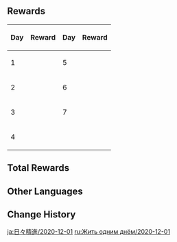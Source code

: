 {{Event
|name              = Seize the Day 2020-12-01
|image             = Seize the Day.jpg
|type              = Login
|time_known        = yes
|time_start        = 2020-12-01 04:00:00
|time_end          = 2020-12-16 03:59:59
|link              = https://genshin.hoyoverse.com/en/news/detail/6993
}}

==Rewards==
{| class="wikitable" style="text-align: center"
!Day!!Reward!!Day!!Reward
|-
|1||{{Card|Hero's Wit|3|rarity=4}}
|5||{{Card|Hero's Wit|5|rarity=4}}
|-
|2||{{Card|Mystic Enhancement Ore|6|rarity=3}}
|6||{{Card|Mystic Enhancement Ore|10|rarity=3}}
|-
|3||{{Card|Primogem|100|rarity=5}}
|7||{{Card|Primogem|200|rarity=5}}
|-
|4||{{Card|Mora|50,000|rarity=3}}
|colspan=2|
|}

==Total Rewards==
{{Event Rewards
|Primogem = 300
|Mora = 50,000
|Hero's Wit = 8
|Mystic Enhancement Ore = 16
|sort = Primogem,Mora,Hero's Wit,Mystic Enhancement Ore
}}

==Other Languages==
{{Transclude|Seize the Day|Other Languages}}

==Change History==
{{Change History|1.1}}

[[ja:日々精進/2020-12-01]]
[[ru:Жить одним днём/2020-12-01]]